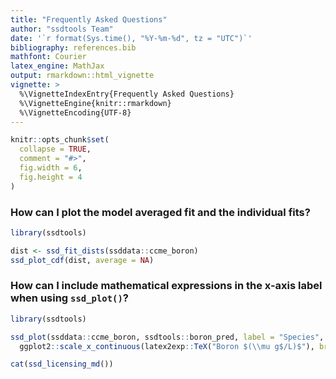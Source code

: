 ```yaml
---
title: "Frequently Asked Questions"
author: "ssdtools Team"
date: '`r format(Sys.time(), "%Y-%m-%d", tz = "UTC")`'
bibliography: references.bib
mathfont: Courier
latex_engine: MathJax
output: rmarkdown::html_vignette
vignette: >
  %\VignetteIndexEntry{Frequently Asked Questions}
  %\VignetteEngine{knitr::rmarkdown}
  %\VignetteEncoding{UTF-8}
---
```


```r
knitr::opts_chunk$set(
  collapse = TRUE,
  comment = "#>",
  fig.width = 6,
  fig.height = 4
)
```

### How can I plot the model averaged fit and the individual fits?

```r
library(ssdtools)

dist <- ssd_fit_dists(ssddata::ccme_boron)
ssd_plot_cdf(dist, average = NA)
```

### How can I include mathematical expressions in the x-axis label when using `ssd_plot()`?

```r
library(ssdtools)

ssd_plot(ssddata::ccme_boron, ssdtools::boron_pred, label = "Species", shape = "Group") +
  ggplot2::scale_x_continuous(latex2exp::TeX("Boron $(\\mu g$/L)$"), breaks = c(1, 10, 100, 1000, 10000))
```

<div id="refs"></div>

```r
cat(ssd_licensing_md())
```
